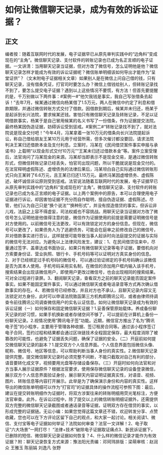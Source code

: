 # 如何让微信聊天记录，成为有效的诉讼证据？
## 正文
编者按：随着互联网时代的发展，电子证据早已从原先审判实践中的“边角料”变成现在的“主角”。微信聊天记录、支付软件的转账记录也已成为名正言顺的电子证据。一文讲清：当用聊天记录当证据，但对方改了微信号，怎么证明他是他？微信聊天记录怎样才能成为有效的诉讼证据呢？微信账单明细该如何导出才能作为“呈堂证供”？（文末附电子证据相关文章）如果别人是在微信上问自己借的钱，只有聊天记录，没有借条凭证，打官司时要怎么办？微信上借钱给别人，但转账记录找不到了，要怎么提交电子证据？遇到以上这些情况不要慌，有方法！但首先要提醒的是，千万别做以下两件事：#案例一#“他欠我钱是事实，我自己写张借条去起诉！”去年7月，候某通过微信向杨某借了1.5万元，两人在微信中约定了利息和借款期限，并通过微信转账方式交付了借款。因借款到期后，候某并未归还，杨某于是起诉到长兴法院，要求候某还钱。害怕只有微信聊天记录及转账记录，不足以证明借款事实，杨某于是自己冒用候某的名义书写了一份借条，作为证据提交法院。最终杨某因伪造证据，妨碍诉讼受到惩戒。#案例二#“转账记录找不到了，就对法院说是现金交付吧！”今年4月，冯某拿着一张10万元的借条向长兴法院提起诉讼，称自己借给朋友王某10万元用于经营所需，但多次催讨都没要回，请求法院判决王某归还借款本金及支付利息。立案时，冯某在《民间借贷案件事实申报与承诺书》上载明“以现金形式交付10万元”“王某未归还过借款本金”等。案件立案受理后，法官询问了冯某现金的来源。冯某却当即表示不是现金交易，是通过微信转账形式，但微信转账记录已经丢失，怕官司出现问题，所以干脆就说是现金交付的。在法官释明虚假陈述、虚增债务的法律后果后，冯某坦白自己实际通过微信转账形式只向王某转了6.6万元，且王某已归还1.15万元。最终冯某因虚增债务、虚假陈述，破坏诚信诉讼原则受到惩戒。法官说法随着互联网时代的发展，电子证据早已从原先审判实践中的“边角料”变成现在的“主角”。微信聊天记录、支付软件的转账记录也已成为名正言顺的电子证据。以上两个案例中的原告，本可以合理使用电子证据进行诉讼，却因害怕证据不充分而自作聪明，擅自伪造证据、虚假陈述。尽管，他们认为自己只是“换个说法”“换种形式”，并没有捏造借贷的事实，但诉讼非儿戏，法庭之上容不得虚妄，司法权威也不容挑战。用聊天记录当证据对方改了微信号怎么证明他是他值得注意的是，微信作为证据使用的前提是需要证明微信号是对方使用的。以前微信号无法更改，可以有效锁定对方的身份信息。但现在，微信号可以更改了，如果债务人为了逃避债务，可能会在庭审之前修改自己的微信号，并对借款事实进行否认，这样就很可能导致当事人起诉时向法庭提交的证据与实际的微信号无法对应。为避免以上法律风险发生，建议：1、在民间借贷往来中，尽量通过签字、盖章达成书面协议，如果只有微信聊天记录等电子证据，要借机向对方索要身份证、营业执照、银行卡、手机号码等可以证明对方真实身份的信息。2、对于已经绑定过手机号码的微信号，可以通过验证绑定的手机号码确认该微信是否为其本人使用。手机号码采用实名制，在微信的添加用户框内输入该手机号，搜索结果会出现该微信用户，即使用户更改过微信号，也会出现相同的搜索结果。可对全过程进行录屏。3、翻阅聊天记录，查看双方之前的聊天记录能否固定案件事实。如果不能固定案件事实，可以通过微信聊天或者电话录音等方式再次确认借款事实的存在。4、若微信号已经修改，并且对方也不承认，且聊天记录内容又无法锁定对方身份，此时可以申请法院致函第三方机构即腾讯公司，或者由律师持调查令前往腾讯公司调查微信用户的实名认证信息。如何让微信聊天记录成为有效的诉讼证据（一）如何保存和固定微信聊天证据？1.妥善保管原始载体。养成备份聊天记录的好习惯，如果手机换新或者存储空间不够了，可以提前在计算机上备份一份聊天记录。2.视情况使用“腾讯电子签”功能。近期，微信官方推出了名为“腾讯电子签”的小程序，主要用于管理各种收据、签订租房合同等。通过该小程序签订电子合同，签约过程和结果都会通过区块链技术全程固定保存，最大程度消除了被篡改的可能性，也避免了证据丢失问题，确保了证据的安全。（二）开庭前如何提交微信聊天记录的副本？1.提交双方个人信息界面。个人信息界面包括微信头像、昵称、微信号、地区等信息，可以帮助判断当事人身份的真实性。2.微信聊天记录提供完整。提交微信聊天记录时必须完整不间断，不能只截取对自己有利的部分，语音要转化成文字，视频要用光盘等存储设备保存。（三）开庭时如何向法官和对方当事人展示证据原件？根据法官要求，使用保存微信聊天记录的设备登录微信，展示双方个人信息界面验证身份，展示聊天内容证明证据真实性，对语音、视频、图片、转账信息等内容打开展示。此举是为了确保演示身份和内容的真实性。这样导出的微信账单明细可以作为“打官司”的证据具体的操作流程可参照下图：最后，建议在提交转账明细作为证据时，将双方涉案往来的转账明细用荧光笔标注，方便法官审查。此外，在诉讼过程中，除了提交以上的微信转账明细证据外，还需提供双方完整的微信聊天记录截图或者通话录音等证据，证明双方存在借贷的事实，以形成完整的证据链。无讼小编：如果您觉得这篇文章还不错，欢迎转发分享、点赞收藏，您也可以在下方评论区留下自己的观点，和大家一起讨论。相关阅读1、微信、支付宝等电子证据如何举证？法院如何审查？法官一文详解！2、电子取证“六大场景”一网打尽！ “法律+技术”破除电子证据取证痛点3、新民诉证据下，已删除的短信、微信聊天记录证据如何恢复？4、什么样的微信记录才能作为有效证据？附：聊天记录恢复方式来源：豫法阳光责编：邓珂玮排版：梁萌审核：赵润众 王雅玉 陈丽娟 刘逸凡 张野